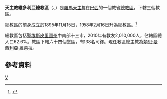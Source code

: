 {{Infobox Roman Catholic diocese
|jurisdiction     = 總教區
|name             = 維多利亞
|latin= Archidioecesis Victoriensis Spiritus Sancti
|image =
|caption =
|location = [[巴西|巴西]]
|territory =[[聖埃斯皮里圖州|聖埃斯皮里圖州]]中南部十三市
|population =2,010,000
|rite = [[罗马礼|罗马礼]]
|patron =
|province =
|established = 1895年
|cathedral = [[勝利之母主教座堂_(維多利亞)|勝利之母主教座堂]]
|co-cathedral =
|leadership = 總主教
|website = [http://www.aves.org.br/ 官方網頁]
|pope = 
|patriarch=
|metropolitan =類思·曼西利亞·維萊拉
|ordinary = 
|coadjutor archbishop =
|coadjutor bishop =
|auxiliary =
|emeritus = }}

'''天主教維多利亞總教區'''（{{lang-la|Archidioecesis Victoriensis Spiritus Sancti}}、{{lang-pt|Arquidiocese de Vitória}}）是[[羅馬天主教|羅馬天主教]]在[[巴西|巴西]]的一個教省[[總教區|總教區]]，下轄三個教區。

總教區的前身成立於1895年11月15日，1958年2月16日升為總教區。<ref>{{cite journal
|journal=[[宗座公報|宗座公報]]
|publisher=梵蒂岡出版社
|date=1958年
|volume=50
|title=''Cum territorium''
|page=665
|url=http://www.vatican.va/archive/aas/documents/AAS%2050%20%5B1958%5D%20-%20ocr.pdf
|access-date=2013-11-18
|archive-date=2012-08-09
|archive-url=https://www.webcitation.org/69mL2kt3C?url=http://www.vatican.va/archive/aas/documents/AAS%2050%20%5B1958%5D%20-%20ocr.pdf
|dead-url=no
}}</ref>

總教區包括[[聖埃斯皮里圖州|聖埃斯皮里圖州]]中南部十三市，2010年有教友2,010,000人，佔轄區總人口62.6%。教區下轄六十四個堂區，有138名司鐸。現任教區總主教為[[類思·曼西利亞·維萊拉|類思·曼西利亞·維萊拉]]。

==參考資料==
{{reflist}}
{{巴西天主教教省}}
[[Category:巴西天主教教區|V]]